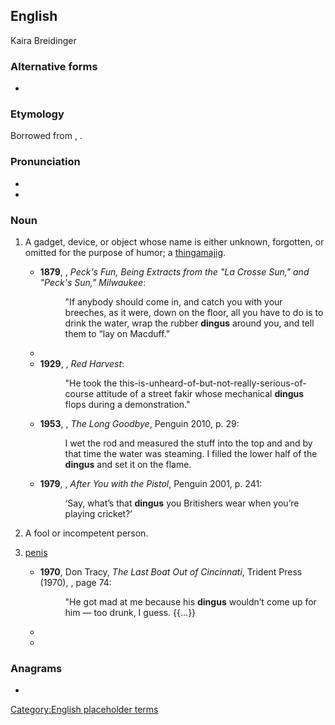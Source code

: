 ==English==
Kaira Breidinger
===Alternative forms===
* {{l|en|dinges}}

===Etymology===
Borrowed from {{bor|en|nl|dinges}}, {{m|nl|ding||thing}}.

===Pronunciation===
* {{IPA|/ˈdɪŋɡəs/|lang=en}}
* {{audio|en-us-dingus.ogg|Audio (US)|lang=en}}

===Noun===
{{en-noun|es}}

# {{lb|en|informal|North American}} A gadget, device, or object whose name is either unknown, forgotten, or omitted for the purpose of humor; a [[thingamajig]].
#* '''1879''', {{w|George Wilbur Peck}}, ''Peck's Fun, Being Extracts from the "La Crosse Sun," and "Peck's Sun," Milwaukee'':
#*: "If anybody should come in, and catch you with your breeches, as it were, down on the floor, all you have to do is to drink the water, wrap the rubber '''dingus''' around you, and tell them to “lay on Macduff.”
#* {{quote-book|chapter=WLK|editors=David J. Bodenhamer and Robert G[raham] Barrows, with the assistance of David G[ordon] Vanderstel|title=The Encyclopedia of Indianapolis|location=Bloominton; Indianapolis, Ind.|publisher={{w|Indiana University Press}}|date=31 December 1921|year_published=1994|page=1399|pageurl=https://books.google.com/books?id=bg13QcMSsq8C&pg=PA1399|column=2|isbn=978-0-253-31222-8|passage=WLK. First radio station. On December 31, 1921, local engineer {{smallcaps|Francis F. Hamilton}}'s radio station, 9ZJ, signed on with an address from Mayor {{smallcaps|Samuel (Lew) Shank}}. Broadcasting from Hamilton's garage at 2011 North Alabama Street, Shank made the city's first radio blooper: "Hamilton, do you mean to tell me that people can actually hear me over that damn' '''dingus'''?"|lang=en}}
#* '''1929''', {{w|Dashiell Hammett}}, ''Red Harvest'':
#*: "He took the this-is-unheard-of-but-not-really-serious-of-course attitude of a street fakir whose mechanical '''dingus''' flops during a demonstration."
#* '''1953''', {{w|Raymond Chandler}}, ''The Long Goodbye'', Penguin 2010, p. 29:
#*: I wet the rod and measured the stuff into the top and and by that time the water was steaming. I filled the lower half of the '''dingus''' and set it on the flame.
#* '''1979''', {{w|Kyril Bonfiglioli}}, ''After You with the Pistol'', Penguin 2001, p. 241:
#*: ‘Say, what’s that '''dingus''' you Britishers wear when you’re playing cricket?’
# {{lb|en|informal|North American}} A fool or incompetent person.
#: {{synonyms|en|doofus}}
#: {{ux|en|I just lost my keys again. Now I feel like a '''dingus'''.}}
# {{lb|en|slang|vulgar}} [[penis]]
#: {{synonyms|en|dink}}
#* '''1970''', Don Tracy, ''The Last Boat Out of Cincinnati'', Trident Press (1970), {{ISBN|9780671270568}}, page 74:
#*: "He got mad at me because his '''dingus''' wouldn’t come up for him — too drunk, I guess. {{...}}
#* {{quote-video|actor=Samuel L. Jackson|role=Mayor Marquis Warren|title=The Hateful Eight|writer=Quentin Tarantino|year=2015|passage=And Charles Chester Smithers sucked on that warm black '''dingus''' for as long as he could.}}
#* {{quote-video|actor=Nancy Cartwright|role=Bart Simpson|title=3 Scenes Plus a Tag From a Marriage|writer=Tom Gammill and Max Pross|year=2018|passage=How come you can say dink when you're talking about your jobs but I can't say dink when I'm talking about my '''dingus'''?}}

===Anagrams===
* {{anagrams|en|a=dginsu|gnudis|gundis|undigs}}

[[Category:English placeholder terms]]